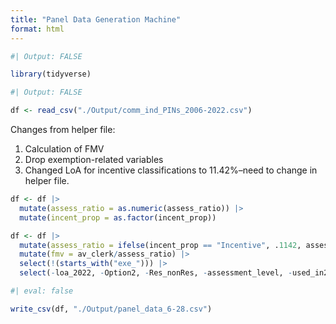 ```yaml
---
title: "Panel Data Generation Machine"
format: html
---
```


```r
#| Output: FALSE

library(tidyverse)

```

```r
#| Output: FALSE

df <- read_csv("./Output/comm_ind_PINs_2006-2022.csv")

```

Changes from helper file:

1. Calculation of FMV
2. Drop exemption-related variables
3. Changed LoA for incentive classifications to 11.42%--need to change in helper file.

```r

df <- df |>
  mutate(assess_ratio = as.numeric(assess_ratio)) |>
  mutate(incent_prop = as.factor(incent_prop))

df <- df |>
  mutate(assess_ratio = ifelse(incent_prop == "Incentive", .1142, assess_ratio)) |>
  mutate(fmv = av_clerk/assess_ratio) |>
  select(!(starts_with("exe_"))) |>
  select(-loa_2022, -Option2, -Res_nonRes, -assessment_level, -used_in2021)

```

```r
#| eval: false

write_csv(df, "./Output/panel_data_6-28.csv")

```
